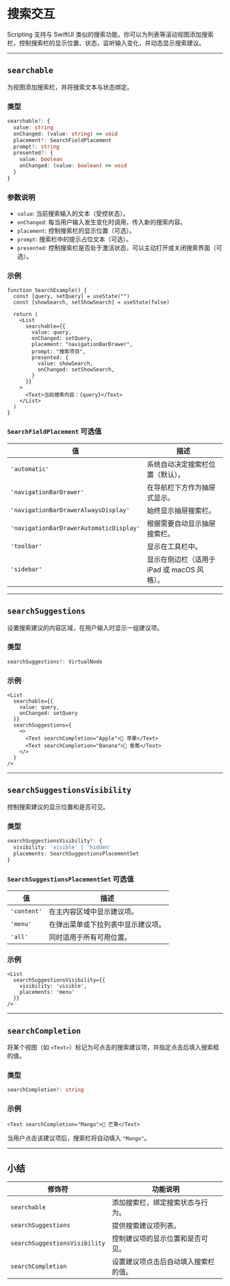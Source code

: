 # 搜索交互 

Scripting 支持与 SwiftUI 类似的搜索功能。你可以为列表等滚动视图添加搜索栏，控制搜索栏的显示位置、状态，监听输入变化，并动态显示搜索建议。

---

## `searchable`

为视图添加搜索栏，并将搜索文本与状态绑定。

### 类型

```ts
searchable?: {
  value: string
  onChanged: (value: string) => void
  placement?: SearchFieldPlacement
  prompt?: string
  presented?: {
    value: boolean
    onChanged: (value: boolean) => void
  }
}
```

### 参数说明

* `value`: 当前搜索输入的文本（受控状态）。
* `onChanged`: 每当用户输入发生变化时调用，传入新的搜索内容。
* `placement`: 控制搜索栏的显示位置（可选）。
* `prompt`: 搜索栏中的提示占位文本（可选）。
* `presented`: 控制搜索栏是否处于激活状态，可以主动打开或关闭搜索界面（可选）。

### 示例

```tsx
function SearchExample() {
  const [query, setQuery] = useState("")
  const [showSearch, setShowSearch] = useState(false)

  return (
    <List
      searchable={{
        value: query,
        onChanged: setQuery,
        placement: "navigationBarDrawer",
        prompt: "搜索项目",
        presented: {
          value: showSearch,
          onChanged: setShowSearch,
        }
      }}
    >
      <Text>当前搜索内容：{query}</Text>
    </List>
  )
}
```

### `SearchFieldPlacement` 可选值

| 值                                       | 描述                           |
| --------------------------------------- | ---------------------------- |
| `'automatic'`                           | 系统自动决定搜索栏位置（默认）。             |
| `'navigationBarDrawer'`                 | 在导航栏下方作为抽屉式显示。               |
| `'navigationBarDrawerAlwaysDisplay'`    | 始终显示抽屉搜索栏。                   |
| `'navigationBarDrawerAutomaticDisplay'` | 根据需要自动显示抽屉搜索栏。               |
| `'toolbar'`                             | 显示在工具栏中。                     |
| `'sidebar'`                             | 显示在侧边栏（适用于 iPad 或 macOS 风格）。 |

---

## `searchSuggestions`

设置搜索建议的内容区域，在用户输入时显示一组建议项。

### 类型

```ts
searchSuggestions?: VirtualNode
```

### 示例

```tsx
<List
  searchable={{
    value: query,
    onChanged: setQuery
  }}
  searchSuggestions={
    <>
      <Text searchCompletion="Apple">🍎 苹果</Text>
      <Text searchCompletion="Banana">🍌 香蕉</Text>
    </>
  }
/>
```

---

## `searchSuggestionsVisibility`

控制搜索建议的显示位置和是否可见。

### 类型

```ts
searchSuggestionsVisibility?: {
  visibility: 'visible' | 'hidden'
  placements: SearchSuggestionsPlacementSet
}
```

### `SearchSuggestionsPlacementSet` 可选值

| 值           | 描述                |
| ----------- | ----------------- |
| `'content'` | 在主内容区域中显示建议项。     |
| `'menu'`    | 在弹出菜单或下拉列表中显示建议项。 |
| `'all'`     | 同时适用于所有可用位置。      |

### 示例

```tsx
<List
  searchSuggestionsVisibility={{
    visibility: 'visible',
    placements: 'menu'
  }}
/>
```

---

## `searchCompletion`

将某个视图（如 `<Text>`）标记为可点击的搜索建议项，并指定点击后填入搜索框的值。

### 类型

```ts
searchCompletion?: string
```

### 示例

```tsx
<Text searchCompletion="Mango">🥭 芒果</Text>
```

当用户点击该建议项后，搜索栏将自动填入 `"Mango"`。

---

## 小结

| 修饰符                           | 功能说明               |
| ----------------------------- | ------------------ |
| `searchable`                  | 添加搜索栏，绑定搜索状态与行为。   |
| `searchSuggestions`           | 提供搜索建议项列表。         |
| `searchSuggestionsVisibility` | 控制建议项的显示位置和是否可见。   |
| `searchCompletion`            | 设置建议项点击后自动填入搜索栏的值。 |
